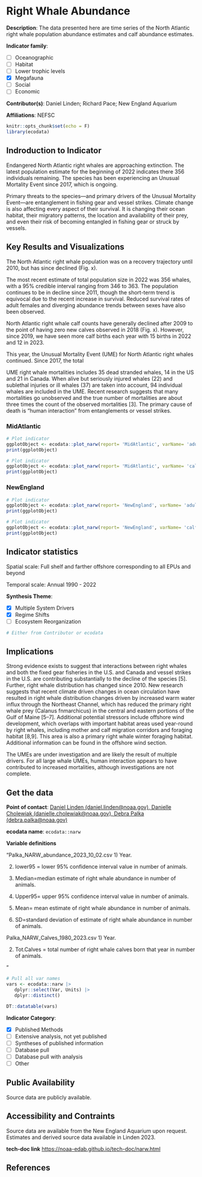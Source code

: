 # Right Whale Abundance

**Description**: The data presented here are time series of the North Atlantic right whale population abundance estimates and calf abundance estimates.

**Indicator family**: 

- [ ] Oceanographic
- [ ] Habitat
- [ ] Lower trophic levels
- [X] Megafauna
- [ ] Social
- [ ] Economic

**Contributor(s)**: Daniel Linden; Richard Pace; New England Aquarium

**Affiliations**: NEFSC

```{r echo=FALSE}
knitr::opts_chunk$set(echo = F)
library(ecodata)
```
## Indroduction to Indicator
Endangered North Atlantic right whales are approaching extinction. The latest population estimate for the beginning of 2022 indicates there 356 individuals remaining. The species has been experiencing an Unusual Mortality Event since 2017, which is ongoing.

Primary threats to the species—and primary drivers of the Unusual Mortality Event—are entanglement in fishing gear and vessel strikes. Climate change is also affecting every aspect of their survival. It is changing their ocean habitat, their migratory patterns, the location and availability of their prey, and even their risk of becoming entangled in fishing gear or struck by vessels.

## Key Results and Visualizations
The North Atlantic right whale population was on a recovery trajectory until 2010, but has since declined (Fig. x).
The most recent estimate of total population size in 2022 was 356 whales, with a 95% credible interval ranging from 346 to 363. The population continues to be in decline since 2011, though the short-term trend is equivocal due to the recent increase in survival. Reduced survival rates of adult females and diverging abundance trends between sexes have also been observed. 

North Atlantic right whale calf counts have generally declined after 2009 to the point of having zero new calves observed in 2018 (Fig. x). However, since 2019, we have seen more calf births each year with 15 births in 2022 and 12 in 2023.

This year, the Unusual Mortality Event (UME) for North Atlantic right whales continued. Since 2017, the total
UME right whale mortalities includes 35 dead stranded whales, 14 in the US and 21 in Canada. When alive but seriously injured whales (22) and sublethal injuries or ill whales (37) are taken into account, 94 individual whales are included in the UME. Recent research suggests that many mortalities go unobserved and the true number of mortalities are about three times the count of the observed mortalities [3]. The primary cause of death is “human interaction” from entanglements or vessel strikes.

### MidAtlantic

```{r plot_narwMidAtlanticadult}
# Plot indicator
ggplotObject <- ecodata::plot_narw(report= 'MidAtlantic', varName= 'adult')
print(ggplotObject)
```

```{r plot_narwMidAtlanticcalf}
# Plot indicator
ggplotObject <- ecodata::plot_narw(report= 'MidAtlantic', varName= 'calf')
print(ggplotObject)
```

### NewEngland

```{r plot_narwNewEnglandadult}
# Plot indicator
ggplotObject <- ecodata::plot_narw(report= 'NewEngland', varName= 'adult')
print(ggplotObject)
```

```{r plot_narwNewEnglandcalf}
# Plot indicator
ggplotObject <- ecodata::plot_narw(report= 'NewEngland', varName= 'calf')
print(ggplotObject)
```


## Indicator statistics 
Spatial scale: Full shelf and farther offshore corresponding to all EPUs and beyond

Temporal scale: Annual 1990 - 2022

**Synthesis Theme**:

- [X] Multiple System Drivers
- [X] Regime Shifts
- [ ] Ecosystem Reorganization

```{r autostats_narw}
# Either from Contributor or ecodata
```

## Implications
Strong evidence exists to suggest that interactions between right whales and both the fixed gear fisheries in the U.S. and Canada and vessel strikes in the U.S. are contributing substantially to the decline of the species [5]. Further, right whale distribution has changed since 2010. New research suggests that recent climate driven changes in ocean circulation have resulted in right whale distribution changes driven by increased warm water influx through the Northeast Channel, which has reduced the primary right whale prey (Calanus fnmarchicus) in the central and eastern portions of the Gulf of Maine [5–7]. Additional potential stressors include offshore wind development, which overlaps with important habitat areas used year-round by right whales, including mother and calf migration corridors and foraging habitat [8,9]. This area is also a primary right whale winter foraging habitat. Additional information can be found in the offshore wind section.

The UMEs are under investigation and are likely the result of multiple drivers. For all large whale UMEs, human interaction appears to have contributed to increased mortalities, although investigations are not complete.

## Get the data

**Point of contact**: [Daniel Linden (daniel.linden@noaa.gov), Danielle Cholewiak (danielle.cholewiak@noaa.gov), Debra Palka (debra.palka@noaa.gov)](Daniel Linden (daniel.linden@noaa.gov), Danielle Cholewiak (danielle.cholewiak@noaa.gov), Debra Palka (debra.palka@noaa.gov)){.email}

**ecodata name**: `ecodata::narw`

**Variable definitions**

"Palka_NARW_abundance_2023_10_02.csv 1)	Year.  
2) lower95 = lower 95% confidence interval value in number of animals.  
3) Median=median estimate of right whale abundance in number of animals.  
4) Upper95= upper 95% confidence interval value in number of animals.   
5) Mean= mean estimate of right whale abundance in number of animals.   
6) SD=standard deviation of estimate of right whale abundance in number of animals. 
 Palka_NARW_Calves_1980_2023.csv 1)	Year.  
2) Tot.Calves = total number of right whale calves born that year in number of animals. 
"

```{r vars_narw}
# Pull all var names
vars <- ecodata::narw |>
   dplyr::select(Var, Units) |>
   dplyr::distinct()

DT::datatable(vars)
```
**Indicator Category**:

- [X] Published Methods
- [ ] Extensive analysis, not yet published
- [ ] Syntheses of published information
- [ ] Database pull
- [ ] Database pull with analysis
- [ ] Other

## Public Availability

Source data are publicly available.

## Accessibility and Contraints

Source data are available from the New England Aquarium upon request. Estimates and derived source data available in Linden 2023.

**tech-doc link**
<https://noaa-edab.github.io/tech-doc/narw.html>

## References

